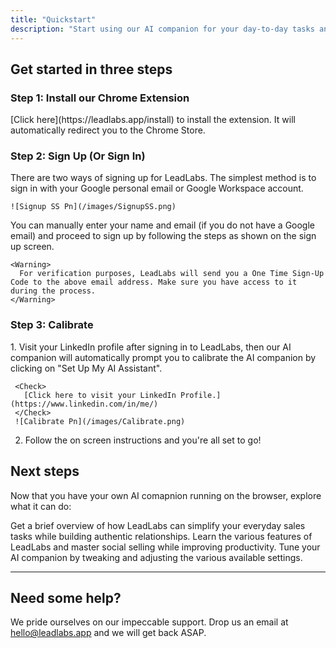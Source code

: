 ```yaml
---
title: "Quickstart"
description: "Start using our AI companion for your day-to-day tasks and become extraordinarily productive."
---
```


## Get started in three steps

### Step 1: Install our Chrome Extension

<AccordionGroup>
  <Accordion title="Click to Install the Extension" icon="chrome">
    [Click here](https://leadlabs.app/install) to install the extension. It will automatically redirect you to the Chrome Store.
  </Accordion>
</AccordionGroup>

### Step 2: Sign Up (Or Sign In)

<AccordionGroup>
  <Accordion title="Google Sign Up" icon="google">
    There are two ways of signing up for LeadLabs. The simplest method is to sign in with your Google personal email or Google Workspace account.

    ![Signup SS Pn](/images/SignupSS.png)
  </Accordion>
  <Accordion title="Manual SIgn Up" icon="right-to-bracket">
    You can manually enter your name and email (if you do not have a Google email) and proceed to sign up by following the steps as shown on the sign up screen.

    <Warning>
      For verification purposes, LeadLabs will send you a One Time Sign-Up Code to the above email address. Make sure you have access to it during the process.
    </Warning>
  </Accordion>
</AccordionGroup>

### Step 3: Calibrate

<Accordion title="Calibrate your AI Companion" icon="wand-magic-sparkles">
  1. Visit your LinkedIn profile after signing in to LeadLabs, then our AI companion will automatically prompt you to calibrate the AI companion by clicking on "Set Up My AI Assistant".

     <Check>
       [Click here to visit your LinkedIn Profile.](https://www.linkedin.com/in/me/)
     </Check>
     ![Calibrate Pn](/images/Calibrate.png)
  2. Follow the on screen instructions and you're all set to go\!
</Accordion>

## Next steps

Now that you have your own AI comapnion running on the browser, explore what it can do:

<CardGroup cols={2}>
  <Card title="Overview" icon="rocket" href="/Overview/Getting-Started">
    Get a brief overview of how LeadLabs can simplify your everyday sales tasks while building authentic relationships.
  </Card>
  <Card title="Features" icon="layer-group" href="/Features/Comment-Generator">
    Learn the various features of LeadLabs and master social selling while improving productivity.
  </Card>
  <Card title="Settings" icon="gear" href="/Settings/Persona">
    Tune your AI companion by tweaking and adjusting the various available settings.
  </Card>
</CardGroup>

---

## Need some help?

We pride ourselves on our impeccable support. Drop us an email at [hello@leadlabs.app](mailto:hello@leadlabs.app) and we will get back ASAP.